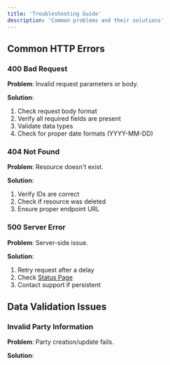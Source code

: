 ```yaml
---
title: 'Troubleshooting Guide'
description: 'Common problems and their solutions'
---
```


## Common HTTP Errors

### 400 Bad Request
**Problem**: Invalid request parameters or body.

**Solution**:
1. Check request body format
2. Verify all required fields are present
3. Validate data types
4. Check for proper date formats (YYYY-MM-DD)

### 404 Not Found
**Problem**: Resource doesn't exist.

**Solution**:
1. Verify IDs are correct
2. Check if resource was deleted
3. Ensure proper endpoint URL

### 500 Server Error
**Problem**: Server-side issue.

**Solution**:
1. Retry request after a delay
2. Check [Status Page](https://stats.uptimerobot.com/koyjLJpRaj)
3. Contact support if persistent

## Data Validation Issues

### Invalid Party Information
**Problem**: Party creation/update fails.

**Solution**: 